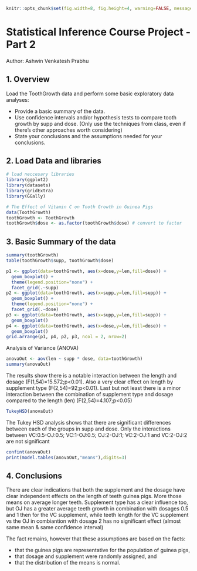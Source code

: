 ```r
knitr::opts_chunk$set(fig.width=8, fig.height=4, warning=FALSE, message=FALSE)
```

# Statistical Inference Course Project - Part 2
Author: Ashwin Venkatesh Prabhu

## 1. Overview

Load the ToothGrowth data and perform some basic exploratory data analyses:

- Provide a basic summary of the data.
- Use confidence intervals and/or hypothesis tests to compare tooth growth by supp and dose. (Only use the techniques from class, even if there's other approaches worth considering)
- State your conclusions and the assumptions needed for your conclusions. 

## 2. Load Data and libraries
```r
# load neccesary libraries
library(ggplot2)
library(datasets)
library(gridExtra)
library(GGally)

# The Effect of Vitamin C on Tooth Growth in Guinea Pigs
data(ToothGrowth)
toothGrowth <- ToothGrowth 
toothGrowth$dose <- as.factor(toothGrowth$dose) # convert to factor
```

## 3. Basic Summary of the data
```r
summary(toothGrowth)
table(toothGrowth$supp, toothGrowth$dose)
```

```r
p1 <- ggplot(data=toothGrowth, aes(x=dose,y=len,fill=dose)) +
  geom_boxplot() + 
  theme(legend.position="none") + 
  facet_grid(.~supp) 
p2 <- ggplot(data=toothGrowth, aes(x=supp,y=len,fill=supp)) +
  geom_boxplot() + 
  theme(legend.position="none") + 
  facet_grid(.~dose) 
p3 <- ggplot(data=toothGrowth, aes(x=supp,y=len,fill=supp)) +
  geom_boxplot()
p4 <- ggplot(data=toothGrowth, aes(x=dose,y=len,fill=dose)) +
  geom_boxplot()
grid.arrange(p1, p4, p2, p3, ncol = 2, nrow=2)
```

Analysis of Variance (ANOVA)
```r
anovaOut <- aov(len ~ supp * dose, data=toothGrowth)
summary(anovaOut)
```

The results show there is a notable interaction between the length and dosage (F(1,54)=15.572;p<0.01). Also a very clear effect on length by supplement type (F(2,54)=92;p<0.01). Last but not least there is a minor interaction between the combination of supplement type and dosage compared to the length (len) (F(2,54)=4.107;p<0.05)

```r
TukeyHSD(anovaOut)
```

The Tukey HSD analysis shows that there are significant differences between each of the groups in supp and dose.
Only the interactions between VC:0.5-OJ:0.5; VC:1-OJ:0.5; OJ:2-OJ:1; VC:2-OJ:1 and VC:2-OJ:2  are not significant
```r
confint(anovaOut)
print(model.tables(anovaOut,"means"),digits=3)
```

## 4. Conclusions

There are clear indications that both the supplement and the dosage have clear independent effects on the length of teeth guinea pigs. More those means on average longer teeth. Supplement type has a clear influence too, but OJ has a greater average teeth growth in combination with dosages 0.5 and 1 then for the VC supplement, while teeth length for the VC supplement vs the OJ in combiantion with dosage 2 has no significant effect (almost same mean & same confidence interval)

The fact remains, however that these assumptions are based on the facts:

* that the guinea pigs are representative for the population of guinea pigs, 
* that dosage and supplement were randomly assigned, and
* that the distribution of the means is normal.